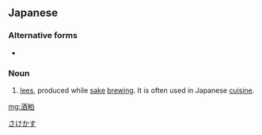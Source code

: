 ==Japanese==
{{ja-kanjitab|酒|粕}}

===Alternative forms===
* {{l|ja|酒糟}}

===Noun===
{{ja-noun|さけかす}}

# [[lees]], produced while [[sake]] [[brewing]]. It is often used in Japanese [[cuisine]].

[[Category:ja:Alcoholic beverages|さけかす]]

[[mg:酒粕]]